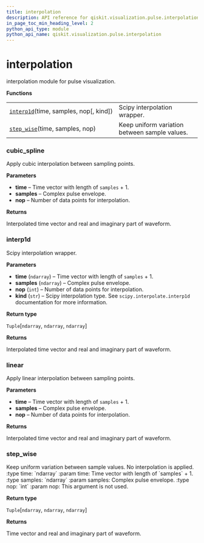 ```yaml
---
title: interpolation
description: API reference for qiskit.visualization.pulse.interpolation
in_page_toc_min_heading_level: 2
python_api_type: module
python_api_name: qiskit.visualization.pulse.interpolation
---
```


# interpolation

interpolation module for pulse visualization.

**Functions**

|                                                                                                                                                   |                                               |
| ------------------------------------------------------------------------------------------------------------------------------------------------- | --------------------------------------------- |
| [`interp1d`](#qiskit.visualization.pulse.interpolation.interp1d "qiskit.visualization.pulse.interpolation.interp1d")(time, samples, nop\[, kind]) | Scipy interpolation wrapper.                  |
| [`step_wise`](#qiskit.visualization.pulse.interpolation.step_wise "qiskit.visualization.pulse.interpolation.step_wise")(time, samples, nop)       | Keep uniform variation between sample values. |

### cubic\_spline

<Function id="qiskit.visualization.pulse.interpolation.cubic_spline" name="cubic_spline" signature="cubic_spline(time: numpy.ndarray, samples: numpy.ndarray, nop: int, *, kind: str = 'cubic') → Tuple[numpy.ndarray, numpy.ndarray, numpy.ndarray]">
  Apply cubic interpolation between sampling points.

  **Parameters**

  *   **time** – Time vector with length of `samples` + 1.
  *   **samples** – Complex pulse envelope.
  *   **nop** – Number of data points for interpolation.

  **Returns**

  Interpolated time vector and real and imaginary part of waveform.
</Function>

### interp1d

<Function id="qiskit.visualization.pulse.interpolation.interp1d" name="interp1d" github="https://github.com/qiskit/qiskit/tree/stable/0.14/qiskit/visualization/pulse/interpolation.py" signature="interp1d(time, samples, nop, kind='linear')">
  Scipy interpolation wrapper.

  **Parameters**

  *   **time** (`ndarray`) – Time vector with length of `samples` + 1.
  *   **samples** (`ndarray`) – Complex pulse envelope.
  *   **nop** (`int`) – Number of data points for interpolation.
  *   **kind** (`str`) – Scipy interpolation type. See `scipy.interpolate.interp1d` documentation for more information.

  **Return type**

  `Tuple`\[`ndarray`, `ndarray`, `ndarray`]

  **Returns**

  Interpolated time vector and real and imaginary part of waveform.
</Function>

### linear

<Function id="qiskit.visualization.pulse.interpolation.linear" name="linear" signature="linear(time: numpy.ndarray, samples: numpy.ndarray, nop: int, *, kind: str = 'linear') → Tuple[numpy.ndarray, numpy.ndarray, numpy.ndarray]">
  Apply linear interpolation between sampling points.

  **Parameters**

  *   **time** – Time vector with length of `samples` + 1.
  *   **samples** – Complex pulse envelope.
  *   **nop** – Number of data points for interpolation.

  **Returns**

  Interpolated time vector and real and imaginary part of waveform.
</Function>

### step\_wise

<Function id="qiskit.visualization.pulse.interpolation.step_wise" name="step_wise" github="https://github.com/qiskit/qiskit/tree/stable/0.14/qiskit/visualization/pulse/interpolation.py" signature="step_wise(time, samples, nop)">
  Keep uniform variation between sample values. No interpolation is applied. :type time: `ndarray` :param time: Time vector with length of `samples` + 1. :type samples: `ndarray` :param samples: Complex pulse envelope. :type nop: `int` :param nop: This argument is not used.

  **Return type**

  `Tuple`\[`ndarray`, `ndarray`, `ndarray`]

  **Returns**

  Time vector and real and imaginary part of waveform.
</Function>

